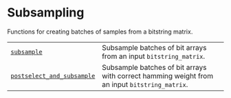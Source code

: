 # Subsampling

<span id="module-qiskit_addon_sqd.subsampling" />

<span id="qiskit-addon-sqd-subsampling" />

Functions for creating batches of samples from a bitstring matrix.

|                                                                                                                                             |                                                                                               |
| ------------------------------------------------------------------------------------------------------------------------------------------- | --------------------------------------------------------------------------------------------- |
| [`subsample`](qiskit_addon_sqd.subsampling.subsample "qiskit_addon_sqd.subsampling.subsample")                                              | Subsample batches of bit arrays from an input `bitstring_matrix`.                             |
| [`postselect_and_subsample`](qiskit_addon_sqd.subsampling.postselect_and_subsample "qiskit_addon_sqd.subsampling.postselect_and_subsample") | Subsample batches of bit arrays with correct hamming weight from an input `bitstring_matrix`. |
